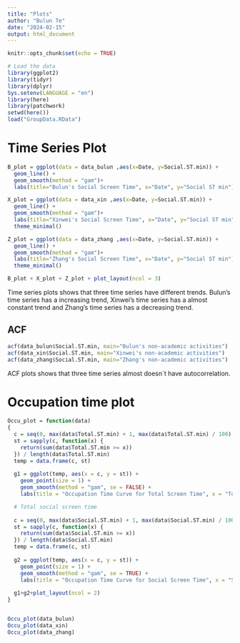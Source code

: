 ```yaml
---
title: "Plots"
author: "Bulun Te"
date: "2024-02-15"
output: html_document
---
```


```r
knitr::opts_chunk$set(echo = TRUE)
```

```r
# Load the data
library(ggplot2)
library(tidyr)
library(dplyr)
Sys.setenv(LANGUAGE = "en")
library(here)
library(patchwork)
setwd(here())
load("GroupData.RData")
```


# Time Series Plot

```r

B_plot = ggplot(data = data_bulun ,aes(x=Date, y=Social.ST.min)) + 
  geom_line() + 
  geom_smooth(method = "gam")+
  labs(title="Bulun's Social Screen Time", x="Date", y="Social ST min")

X_plot = ggplot(data = data_xin ,aes(x=Date, y=Social.ST.min)) +
  geom_line() + 
  geom_smooth(method = "gam")+
  labs(title="Xinwei's Social Screen Time", x="Date", y="Social ST min")+
  theme_minimal()

Z_plot = ggplot(data = data_zhang ,aes(x=Date, y=Social.ST.min)) +
  geom_line() + 
  geom_smooth(method = "gam")+
  labs(title="Zhang's Social Screen Time", x="Date", y="Social ST min")+
  theme_minimal()

B_plot + X_plot + Z_plot + plot_layout(ncol = 3)


```

Time series plots shows that three time series have different trends. Bulun's time series has a increasing trend, Xinwei's time series has a almost constant trend and Zhang's time series has a decreasing trend.


## ACF

```r

acf(data_bulun$Social.ST.min, main="Bulun's non-academic activities")
acf(data_xin$Social.ST.min, main="Xinwei's non-academic activities")
acf(data_zhang$Social.ST.min, main="Zhang's non-academic activities")

```


ACF plots shows that three time series almost doesn`t have autocorrelation.


# Occupation time plot

```r

Occu_plot = function(data)
{
  c = seq(0, max(data$Total.ST.min) + 1, max(data$Total.ST.min) / 100)
  st = sapply(c, function(x) {
    return(sum(data$Total.ST.min >= x))
  }) / length(data$Total.ST.min)
  temp = data.frame(c, st)
  
  g1 = ggplot(temp, aes(x = c, y = st)) +
    geom_point(size = 1) +
    geom_smooth(method = "gam", se = FALSE) +
    labs(title = "Occupation Time Curve for Total Screen Time", x = "Total Screen Time (min)", y = "Occupation Time Curve") + theme(plot.title = element_text(hjust = 0.5))

  # Total social screen time
  
  c = seq(0, max(data$Social.ST.min) + 1, max(data$Social.ST.min) / 100)
  st = sapply(c, function(x) {
    return(sum(data$Social.ST.min >= x))
  }) / length(data$Social.ST.min)
  temp = data.frame(c, st)
  
  g2 = ggplot(temp, aes(x = c, y = st)) +
    geom_point(size = 1) +
    geom_smooth(method = "gam", se = TRUE) +
    labs(title = "Occupation Time Curve for Social Screen Time", x = "Social Screen Time (min)", y = "Occupation Time Curve") + theme(plot.title = element_text(hjust = 0.5))
  
  g1+g2+plot_layout(ncol = 2)
}


Occu_plot(data_bulun)
Occu_plot(data_xin)
Occu_plot(data_zhang)



```

